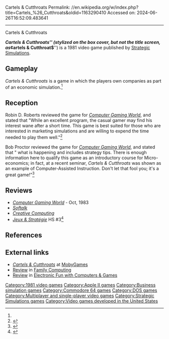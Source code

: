 Cartels & Cutthroats
Permalink: //en.wikipedia.org/w/index.php?title=Cartels_%26_Cutthroats&oldid=1163290410
Accessed on: 2024-06-26T16:52:09.483641



------
Cartels & Cutthroats
{{Short description|1981 simulation video game}}
{{Infobox video game
| title = Cartels & Cutthroats
| image = Cartels and Cutthroats.jpg
| alt = 
| developer = [[Strategic Simulations]]
| publisher = Strategic Simulations
| designer = [[Danielle Bunten Berry]]<br/>Bill Bunten
| series = 
| engine = 
| platforms = [[Apple II series|Apple II]], [[DOS]], [[Commodore 64]]
| released = 1981 (Apple II)<br/>1985 (DOS)<br/>1986 (C64)
| genre = [[Business simulation game|Business simulation]]
| modes = [[Single-player]], [[multiplayer]]
}}

'''''Cartels & Cutthroats''''' (stylized on the box cover, but not the title screen, as '''''¢artels & Cutthroat$''''') is a 1981 video game published by [[Strategic Simulations]].

==Gameplay==
''Cartels & Cutthroats'' is a game in which the players own companies as part of an economic simulation.<ref name="CGW2"/>

==Reception==
Robin D. Roberts reviewed the game for ''[[Computer Gaming World]]'', and stated that "While an excellent program, the casual gamer may find his interest wane after a short time. This game is best suited for those who are interested in marketing simulations and are willing to expend the time needed to play them well."<ref name="CGW2">{{cite magazine |last=Roberts |first=Robin D. |title=Micro - Reviews |magazine=Computer Gaming World |date=January–February 1982 |volume=1 |issue=2 |pages=29, 31}}</ref>

Bob Proctor reviewed the game for ''[[Computer Gaming World]]'', and stated that " what is happening and includes strategy tips. There is enough information here to qualify this game as an introductory course for Micro-economics; in fact, at a recent seminar, ''Cartels & Cutthroats'' was shown as an example of Computer-Assisted Instruction. Don't let that fool you; it's a great game!"<ref name="CGW5">{{cite magazine |last=Proctor |first=Bob |title=We're in the Money... Economic Simulations For The Apple |magazine=Computer Gaming World |date=July–August 1982 |volume=1 |issue=5 |pages=9–11}}</ref>

==Reviews==
*''[[Computer Gaming World]]'' - Oct, 1983
*[https://archive.org/details/softalkv1n10jun1981/page/50/mode/2up ''Softalk'']
*[https://archive.org/details/creativecomputing-1982-04-a/page/n37/mode/2up ''Creative Computing'']
*''[[:fr:Jeux et Stratégie|Jeux & Stratégie]]'' HS #3<ref>{{cite web | url=https://archive.org/details/jeux-et-strategie-hs-3/page/92/mode/2up | title=Jeux & stratégie HS 3 | year=1986 }}</ref>

==References==
{{Reflist}}

==External links==
*[https://www.mobygames.com/game/cartels-cutthroat ''Cartels & Cutthroats''] at [[MobyGames]]
*[https://archive.org/details/family-computing-05/page/n143/mode/2up Review] in [[Family Computing]]
*[https://archive.org/details/Electronic_Fun_with_Computer_Games_Vol_01_No_12_1983-10_Fun_Games_Publishing_US/page/n33/mode/2up Review] in [[Electronic Fun with Computers & Games]]

{{Dani Bunten}}

{{DEFAULTSORT:Cartels and Cutthroats}}
[[Category:1981 video games]]
[[Category:Apple II games]]
[[Category:Business simulation games]]
[[Category:Commodore 64 games]]
[[Category:DOS games]]
[[Category:Multiplayer and single-player video games]]
[[Category:Strategic Simulations games]]
[[Category:Video games developed in the United States]]